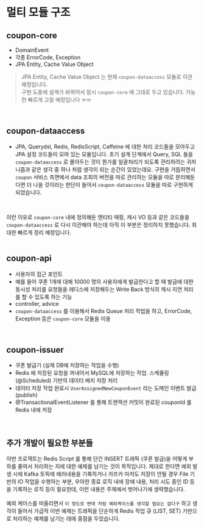 # 멀티 모듈 구조 

## coupon-core
- DomainEvent
- 각종 ErrorCode, Exception  
- JPA Entity, Cache Value Object

> JPA Entity, Cache Value Object 는 현재 `coupon-dataaccess` 모듈로 이관 예정입니다.<br/>
> 구현 도중에 설계가 바뀌어서 잠시 `coupon-core` 에 그대로 두고 있습니다. 가능한 빠르게 고칠 예정입니다 ㅠㅠ<br/>
<br/>

## coupon-dataaccess
- JPA, Querydsl, Redis, RedisScript, Caffeine 에 대한 처리 코드들을 모아두고 JPA 설정 코드들이 모여 있는 모듈입니다.
초기 설계 단계에서 Query, SQL 들을 `coupon-dataaccess` 로 몰아두는 것이 뭔가를 일괄처리가 되도록 관리하려는 귀차니즘과 같은 생각 중 하나 처럼 생각이 되는 순간이 있었는데요. 구현을 거듭하면서 `coupon` 서비스 측면에서 data 조회의 버전을 따로 관리하는 모듈을 따로 분리해둔다면 더 나을 것이라는 판단이 들어서 `coupon-dataaccess` 모듈을 따로 구현하게 되었습니다.<br/>
<br/>

이런 이유로 `coupon-core` 내에 정의해둔 엔티티 매핑, 캐시 VO 등과 같은 코드들을 `coupon-dataaccess` 로 다시 이관해야 하는데 아직 이 부분은 정리하지 못했습니다. 최대한 빠르게 정리 예정입니다.<br/>
<br/>


## coupon-api
- 사용자의 접근 포인트
- 예를 들어 쿠폰 1개에 대해 10000 명의 사용자에게 발급한다고 할 때 발급에 대한 동시성 처리를 요청들을 레디스에 저장해두는 Write Back 방식의 캐시 지연 처리를 할 수 있도록 하는 기능 
- controller, advice
- `coupon-dataaccess` 를 이용해서 Redis Queue 처리 작업을 하고, ErrorCode, Exception 등은 `coupon-core` 모듈을 이용
<br/>

## coupon-issuer
- 쿠폰 발급기 (실제 DB에 저장하는 작업을 수행)
- Redis 에 저장된 요청을 꺼내어서 MySQL에 저장하는 작업. 스케쥴링(@Scheduled) 기반의 데이터 배치 저장 처리
- 데이터 저장 작업 완료시 `UserAssignedNewCouponEvent` 라는 도메인 이벤트 발급(publish)
- @TransactionalEventListener 를 통해 트랜잭션 커밋이 완료된 couponId 를 Redis 내에 저장
<br/>


## 추가 개발이 필요한 부분들
이번 프로젝트는 Redis Script 를 통해 단건 INSERT 트래픽 (쿠폰 발급)을 어떻게 부하를 줄여서 처리하는 지에 대한 예제를 남기는 것이 목적입니다. 제대로 한다면 예외 발생 시에 Kafka 토픽에 에러내용을 기록하거나 카프카 마저도 저장이 안될 경우 File 기반의 IO 작업을 수행하는 부분, 우아한 종료 로직 내에 장애 내용, 처리 시도 중인 ID 등을 기록하는 로직 등이 필요한데, 이런 내용은 주제에서 벗어나기에 생략했습니다.<br/>
<br/>
예외 케이스를 떠올리면서 `이 정도로 변태 처럼 예외케이스를 생각할 필요는 없다구` 하고 생각이 들어서 가급적 이번 예제는 트래픽을 단순하게 Redis 작업 큐 (LIST, SET) 기반으로 처리하는 예제를 남기는 데에 중점을 두었습니다.<br/>
<br/>
